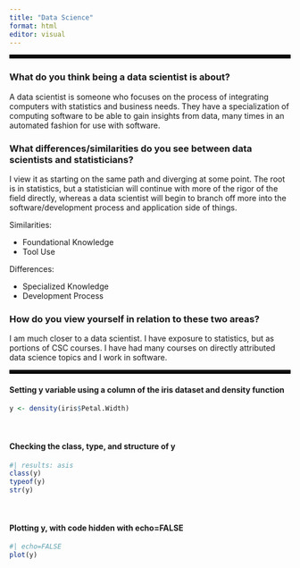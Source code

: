 ```yaml
---
title: "Data Science"
format: html
editor: visual
---
```


<hr style="border: 3px solid black;" />

### What do you think being a data scientist is about?

A data scientist is someone who focuses on the process of integrating computers with statistics and business needs. They have a specialization of computing software to be able to gain insights from data, many times in an automated fashion for use with software.

### What differences/similarities do you see between data scientists and statisticians?

I view it as starting on the same path and diverging at some point. The root is in statistics, but a statistician will continue with more of the rigor of the field directly, whereas a data scientist will begin to branch off more into the software/development process and application side of things.

Similarities:

-   Foundational Knowledge
-   Tool Use

Differences:

-   Specialized Knowledge
-   Development Process

### How do you view yourself in relation to these two areas?

I am much closer to a data scientist. I have exposure to statistics, but as portions of CSC courses. I have had many courses on directly attributed data science topics and I work in software.

<hr style="border: 3px solid black;" />

#### Setting y variable using a column of the iris dataset and density function

```r
y <- density(iris$Petal.Width)
```

<br>

#### Checking the class, type, and structure of y

```r
#| results: asis
class(y)
typeof(y)
str(y)
```

<br>

#### Plotting y, with code hidden with echo=FALSE
```r
#| echo=FALSE
plot(y)
```
